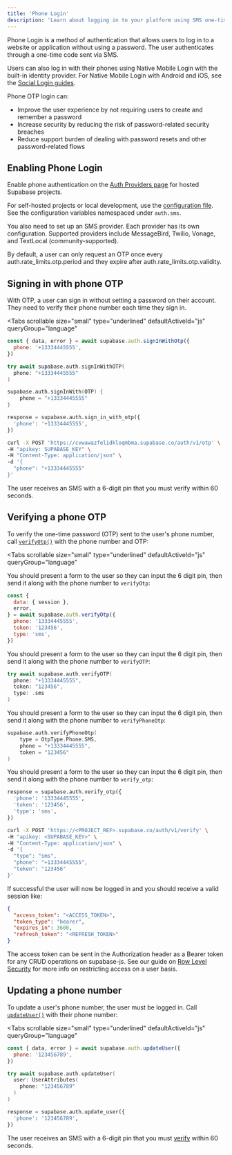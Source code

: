 ```yaml
---
title: 'Phone Login'
description: 'Learn about logging in to your platform using SMS one-time passwords.'
---
```


Phone Login is a method of authentication that allows users to log in to a website or application without using a password. The user authenticates through a one-time code sent via SMS.

Users can also log in with their phones using Native Mobile Login with the built-in identity provider. For Native Mobile Login with Android and iOS, see the [Social Login guides](/docs/guides/auth/social-login).

Phone OTP login can:

- Improve the user experience by not requiring users to create and remember a password
- Increase security by reducing the risk of password-related security breaches
- Reduce support burden of dealing with password resets and other password-related flows

<CostWarning />

## Enabling Phone Login

Enable phone authentication on the [Auth Providers page](/dashboard/project/_/auth/providers) for hosted Supabase projects.

For self-hosted projects or local development, use the [configuration file](/docs/guides/cli/config#auth.sms.enable_signup). See the configuration variables namespaced under `auth.sms`.

You also need to set up an SMS provider. Each provider has its own configuration. Supported providers include MessageBird, Twilio, Vonage, and TextLocal (community-supported).

<AuthSmsProviderConfig />

By default, a user can only request an OTP once every <SharedData data="config">auth.rate_limits.otp.period</SharedData> and they expire after <SharedData data="config">auth.rate_limits.otp.validity</SharedData>.

## Signing in with phone OTP

With OTP, a user can sign in without setting a password on their account. They need to verify their phone number each time they sign in.

<Tabs
  scrollable
  size="small"
  type="underlined"
  defaultActiveId="js"
  queryGroup="language"
>
<TabPanel id="js" label="JavaScript">

```js
const { data, error } = await supabase.auth.signInWithOtp({
  phone: '+13334445555',
})
```

</TabPanel>
<TabPanel id="swift" label="Swift">

```swift
try await supabase.auth.signInWithOTP(
  phone: "+13334445555"
)
```

</TabPanel>
<TabPanel id="kotlin" label="Kotlin">

```kotlin
supabase.auth.signInWith(OTP) {
    phone = "+13334445555"
}
```

</TabPanel>
<TabPanel id="python" label="Python">

```python
response = supabase.auth.sign_in_with_otp({
  'phone': '+13334445555',
})
```

</TabPanel>
<TabPanel id="http" label="HTTP">

```bash
curl -X POST 'https://cvwawazfelidkloqmbma.supabase.co/auth/v1/otp' \
-H "apikey: SUPABASE_KEY" \
-H "Content-Type: application/json" \
-d '{
  "phone": "+13334445555"
}'
```

</TabPanel>
</Tabs>

The user receives an SMS with a 6-digit pin that you must verify within 60 seconds.

## Verifying a phone OTP

To verify the one-time password (OTP) sent to the user's phone number, call [`verifyOtp()`](/docs/reference/javascript/auth-verifyotp) with the phone number and OTP:

<Tabs
  scrollable
  size="small"
  type="underlined"
  defaultActiveId="js"
  queryGroup="language"
>
<TabPanel id="js" label="JavaScript">

You should present a form to the user so they can input the 6 digit pin, then send it along with the phone number to `verifyOtp`:

```js
const {
  data: { session },
  error,
} = await supabase.auth.verifyOtp({
  phone: '13334445555',
  token: '123456',
  type: 'sms',
})
```

</TabPanel>
<TabPanel id="swift" label="Swift">

You should present a form to the user so they can input the 6 digit pin, then send it along with the phone number to `verifyOTP`:

```swift
try await supabase.auth.verifyOTP(
  phone: "+13334445555",
  token: "123456",
  type: .sms
)
```

</TabPanel>
<TabPanel id="kotlin" label="Kotlin">

You should present a form to the user so they can input the 6 digit pin, then send it along with the phone number to `verifyPhoneOtp`:

```kotlin
supabase.auth.verifyPhoneOtp(
    type = OtpType.Phone.SMS,
    phone = "+13334445555",
    token = "123456"
)
```

</TabPanel>
<TabPanel id="python" label="Python">

You should present a form to the user so they can input the 6 digit pin, then send it along with the phone number to `verify_otp`:

```python
response = supabase.auth.verify_otp({
  'phone': '13334445555',
  'token': '123456',
  'type': 'sms',
})
```

</TabPanel>
<TabPanel id="http" label="HTTP">

```bash
curl -X POST 'https://<PROJECT_REF>.supabase.co/auth/v1/verify' \
-H "apikey: <SUPABASE_KEY>" \
-H "Content-Type: application/json" \
-d '{
  "type": "sms",
  "phone": "+13334445555",
  "token": "123456"
}'
```

</TabPanel>
</Tabs>

If successful the user will now be logged in and you should receive a valid session like:

```json
{
  "access_token": "<ACCESS_TOKEN>",
  "token_type": "bearer",
  "expires_in": 3600,
  "refresh_token": "<REFRESH_TOKEN>"
}
```

The access token can be sent in the Authorization header as a Bearer token for any CRUD operations on supabase-js. See our guide on [Row Level Security](/docs/guides/auth#row-level-security) for more info on restricting access on a user basis.

## Updating a phone number

To update a user's phone number, the user must be logged in. Call [`updateUser()`](/docs/reference/javascript/auth-updateuser) with their phone number:

<Tabs
  scrollable
  size="small"
  type="underlined"
  defaultActiveId="js"
  queryGroup="language"
>
<TabPanel id="js" label="JavaScript">

```js
const { data, error } = await supabase.auth.updateUser({
  phone: '123456789',
})
```

</TabPanel>
<TabPanel id="swift" label="Swift">

```swift
try await supabase.auth.updateUser(
  user: UserAttributes(
    phone: "123456789"
  )
)
```

</TabPanel>
<TabPanel id="python" label="Python">

```python
response = supabase.auth.update_user({
  'phone': '123456789',
})
```

</TabPanel>
</Tabs>

The user receives an SMS with a 6-digit pin that you must [verify](#verifying-a-phone-otp) within 60 seconds.
